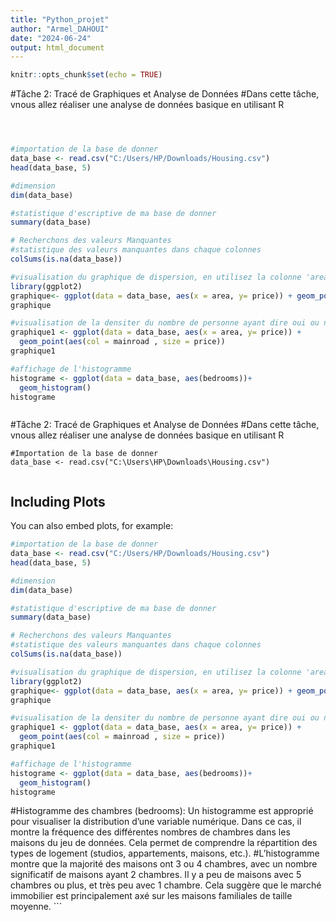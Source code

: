 ```yaml
---
title: "Python_projet"
author: "Armel_DAHOUI"
date: "2024-06-24"
output: html_document
---
```


```r
knitr::opts_chunk$set(echo = TRUE)

```

#Tâche 2: Tracé de Graphiques et Analyse de Données
#Dans cette tâche, vnous allez réaliser une analyse de données basique en utilisant  R
```



```


```r
#importation de la base de donner
data_base <- read.csv("C:/Users/HP/Downloads/Housing.csv")
head(data_base, 5)
```
```r
#dimension
dim(data_base)
```


```r
#statistique d'escriptive de ma base de donner 
summary(data_base)
```
```r
# Recherchons des valeurs Manquantes
#statistique des valeurs manquantes dans chaque colonnes 
colSums(is.na(data_base))

```


```r
#visualisation du graphique de dispersion, en utilisez la colonne 'area' en abscisse et 'price' en ordonnées
library(ggplot2)
graphique<- ggplot(data = data_base, aes(x = area, y= price)) + geom_point()
graphique
```
```r
#visualisation de la densiter du nombre de personne ayant dire oui ou non pour la dispersion en utilisant la colonne 'area' en abscisse et 'price' en ordonnées 
graphique1 <- ggplot(data = data_base, aes(x = area, y= price)) +
  geom_point(aes(col = mainroad , size = price))
graphique1
```
```r
#affichage de l'histogramme
histograme <- ggplot(data = data_base, aes(bedrooms))+
  geom_histogram()
histograme
```


```
```

#Tâche 2: Tracé de Graphiques et Analyse de Données
#Dans cette tâche, vnous allez réaliser une analyse de données basique en utilisant  R
```
#Importation de la base de donner
data_base <- read.csv("C:\Users\HP\Downloads\Housing.csv")


```

## Including Plots

You can also embed plots, for example:
```r
#importation de la base de donner
data_base <- read.csv("C:/Users/HP/Downloads/Housing.csv")
head(data_base, 5)
```
```r
#dimension
dim(data_base)
```


```r
#statistique d'escriptive de ma base de donner 
summary(data_base)
```
```r
# Recherchons des valeurs Manquantes
#statistique des valeurs manquantes dans chaque colonnes 
colSums(is.na(data_base))

```


```r
#visualisation du graphique de dispersion, en utilisez la colonne 'area' en abscisse et 'price' en ordonnées
library(ggplot2)
graphique<- ggplot(data = data_base, aes(x = area, y= price)) + geom_point()
graphique
```
```r
#visualisation de la densiter du nombre de personne ayant dire oui ou non pour la dispersion en utilisant la colonne 'area' en abscisse et 'price' en ordonnées 
graphique1 <- ggplot(data = data_base, aes(x = area, y= price)) +
  geom_point(aes(col = mainroad , size = price))
graphique1
```
```r
#affichage de l'histogramme
histograme <- ggplot(data = data_base, aes(bedrooms))+
  geom_histogram()
histograme
```



#Histogramme des chambres (bedrooms):  Un histogramme est approprié pour visualiser la distribution d'une variable numérique. Dans ce cas, il montre la fréquence des différentes nombres de chambres dans les maisons du jeu de données. Cela permet de comprendre la répartition des types de logement (studios, appartements, maisons, etc.).
#L'histogramme montre que la majorité des maisons ont 3 ou 4 chambres, avec un nombre significatif de maisons ayant 2 chambres. Il y a peu de maisons avec 5 chambres ou plus, et très peu avec 1 chambre. Cela suggère que le marché immobilier est principalement axé sur les maisons familiales de taille moyenne.
```



